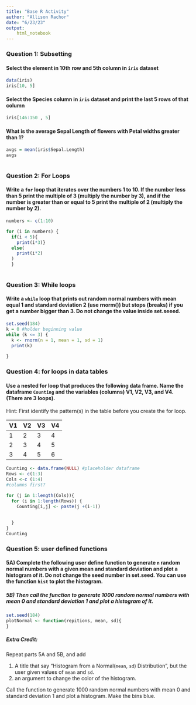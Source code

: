 ```yaml
---
title: "Base R Activity"
author: "Allison Rachor"
date: "6/23/23"
output: 
    html_notebook
---
```


### Question 1: Subsetting

#### Select the element in 10th row and 5th column in `iris` dataset

```r
data(iris)
iris[10, 5]
```


#### Select the Species column in `iris` dataset and print the last 5 rows of that column
```r
iris[146:150 , 5]
```


#### What is the average Sepal Length of flowers with Petal widths greater than 1? 

```r
avgs = mean(iris$Sepal.Length)
avgs
    

```

### Question 2: For Loops

#### Write a `for` loop that iterates over the numbers 1 to 10. If the number less than 5 print the multiple of 3 (multiply the number by 3), and if the number is greater than or equal to 5 print the multiple of 2 (multiply the number by 2). 

```r
numbers <- c(1:10)

for (i in numbers) {
  if(i < 5){
    print(i*3)}
  else(
    print(i*2)
  )
  }
  


```

### Question 3: While loops

#### Write a `while` loop that prints out random normal numbers with mean equal 1 and standard deviation 2 (use rnorm()) but stops (breaks) if you get a number bigger than 3. Do not change the value inside set.seeed.
```r
set.seed(184)
k = 0 #holder beginning value
while (k <= 3) {
  k <- rnorm(n = 1, mean = 1, sd = 1)
  print(k)
  
}

```

### Question 4: for loops in data tables

#### Use a nested for loop that produces the following data frame. Name the dataframe  `Counting` and the variables (columns)  V1, V2, V3, and V4.  (There are 3 loops). 

Hint: First identify the pattern(s) in the table before you create the for loop.

| V1 | V2 | V3 | V4 |  
|:-- |:-- |:-- |:-- |
| 1 | 2 | 3 | 4 |  
| 2 | 3 | 4 | 5 |  
| 3 | 4 | 5 | 6 |  

```r
Counting <- data.frame(NULL) #placeholder dataframe
Rows <- c(1:3)
Cols <-c (1:4)
#columns first?

for (j in 1:length(Cols)){
  for (i in 1:length(Rows)) {
    Counting[i,j] <- paste(j +(i-1))
  
    
  }
}
Counting
```

### Question 5: user defined functions

#### 5A) Complete the following user define function to generate `n` random normal numbers with a given mean and standard deviation and plot a histogram of it. Do not change  the seed number in set.seed. You can use the function `hist` to plot the histogram.  

##### 5B) Then call the function to generate 1000 random normal numbers with mean 0 and standard deviation 1 and plot a histogram of it.

```r
set.seed(184)
plotNormal <- function(repitions, mean, sd){
}


```

##### Extra Credit: 

Repeat parts 5A and 5B, and add 

1. A title that say "Histogram from a Normal(`mean`, `sd`) Distribution", but the user given values of `mean` and `sd`.
2. an argument to change the color of the histogram.  

Call the function to generate 1000 random normal numbers with mean 0 and standard deviation 1 and plot a histogram. Make the bins blue.

```r



```
